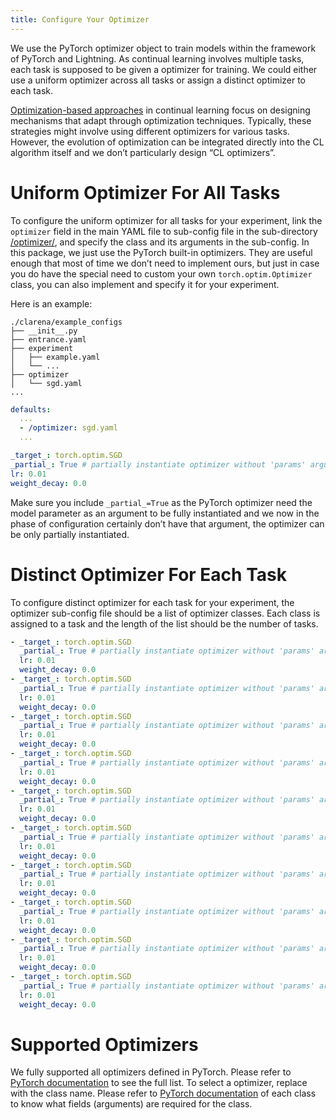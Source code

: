 ```yaml
---
title: Configure Your Optimizer
---
```


We use the PyTorch optimizer object to train models within the framework of PyTorch and Lightning. As continual learning involves multiple tasks, each task is supposed to be given a optimizer for training. We could either use a uniform optimizer across all tasks or assign a distinct optimizer to each task.

::: { .callout-note }
[Optimization-based approaches](../../../../posts/continual-learning-beginners-guide.qmd#optimization-based-approaches) in continual learning focus on designing mechanisms that adapt through optimization techniques. Typically, these strategies might involve using different optimizers for various tasks. However, the evolution of optimization can be integrated directly into the CL algorithm itself and we don't particularly design "CL optimizers".
:::

# Uniform Optimizer For All Tasks

To configure the uniform optimizer for all tasks for your experiment, link the `optimizer` field in the main YAML file to sub-config file in the sub-directory [<your-config-dir>/optimizer/](https://github.com/pengxiang-wang/continual-learning-arena/tree/main/clarena/example_configs/optimizer/), and specify the class and its arguments in the sub-config. In this package, we just use the PyTorch built-in optimizers. They are useful enough that most of time we don't need to implement ours, but just in case you do have the special need to custom your own `torch.optim.Optimizer` class, you can also implement and specify it for your experiment.

Here is an example:

```plain
./clarena/example_configs
├── __init__.py
├── entrance.yaml
├── experiment
│   ├── example.yaml
│   └── ...
├── optimizer
│   └── sgd.yaml
...
```

```.yaml
defaults:
  ...
  - /optimizer: sgd.yaml
  ...

```

```.yaml
_target_: torch.optim.SGD
_partial_: True # partially instantiate optimizer without 'params' argument. Make sure this is included in any case!
lr: 0.01
weight_decay: 0.0
```

::: {.callout-danger }
Make sure you include `_partial_=True` as the PyTorch optimizer need the model parameter as an argument to be fully instantiated and we now in the phase of configuration certainly don't have that argument, the optimizer can be only partially instantiated.
:::

# Distinct Optimizer For Each Task

To configure distinct optimizer for each task for your experiment, the optimizer sub-config file should be a list of optimizer classes. Each class is assigned to a task and the length of the list should be the number of tasks.


```.yaml
- _target_: torch.optim.SGD
  _partial_: True # partially instantiate optimizer without 'params' argument. Make sure this is included in any case!
  lr: 0.01
  weight_decay: 0.0
- _target_: torch.optim.SGD
  _partial_: True # partially instantiate optimizer without 'params' argument. Make sure this is included in any case!
  lr: 0.01
  weight_decay: 0.0
- _target_: torch.optim.SGD
  _partial_: True # partially instantiate optimizer without 'params' argument. Make sure this is included in any case!
  lr: 0.01
  weight_decay: 0.0
- _target_: torch.optim.SGD
  _partial_: True # partially instantiate optimizer without 'params' argument. Make sure this is included in any case!
  lr: 0.01
  weight_decay: 0.0
- _target_: torch.optim.SGD
  _partial_: True # partially instantiate optimizer without 'params' argument. Make sure this is included in any case!
  lr: 0.01
  weight_decay: 0.0
- _target_: torch.optim.SGD
  _partial_: True # partially instantiate optimizer without 'params' argument. Make sure this is included in any case!
  lr: 0.01
  weight_decay: 0.0
- _target_: torch.optim.SGD
  _partial_: True # partially instantiate optimizer without 'params' argument. Make sure this is included in any case!
  lr: 0.01
  weight_decay: 0.0
- _target_: torch.optim.SGD
  _partial_: True # partially instantiate optimizer without 'params' argument. Make sure this is included in any case!
  lr: 0.01
  weight_decay: 0.0
- _target_: torch.optim.SGD
  _partial_: True # partially instantiate optimizer without 'params' argument. Make sure this is included in any case!
  lr: 0.01
  weight_decay: 0.0
- _target_: torch.optim.SGD
  _partial_: True # partially instantiate optimizer without 'params' argument. Make sure this is included in any case!
  lr: 0.01
  weight_decay: 0.0
```



# Supported Optimizers


We fully supported all optimizers defined in PyTorch. Please refer to [PyTorch documentation](https://pytorch.org/docs/stable/optim.html#algorithms) to see the full list. To select a optimizer, replace with the class name. Please refer to [PyTorch documentation](https://pytorch.org/docs/stable/optim.html#algorithms) of each class to know what fields (arguments) are required for the class.


